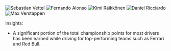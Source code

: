 ![Sebastian Vettel](../../data/eda/PointsOverSeason_Drivers/seb.png)
![Fernando Alonso](../../data/eda/PointsOverSeason_Drivers/alonso.png)
![Kimi Räikkönen](../../data/eda/PointsOverSeason_Drivers/kimi.png)
![Daniel Ricciardo](../../data/eda/PointsOverSeason_Drivers/daniel.png)
![Max Verstappen](../../data/eda/PointsOverSeason_Drivers/max.png)

Insights:

-	A significant portion of the total championship points for most drivers has been earned while driving for top-performing teams such as Ferrari and Red Bull. 